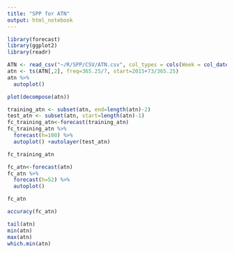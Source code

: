 ```yaml
---
title: "SPP for ATN"
output: html_notebook
---
```


```r
library(forecast)
library(ggplot2)
library(readr)
```

```r
ATN <- read_csv("~/R/SPP/CSV/ATN.csv", col_types = cols(Week = col_date(format = "%Y-%m-%d")))
atn <- ts(ATN[,2], freq=365.25/7, start=2015+73/365.25)
atn %>%
  autoplot()
```

```r
plot(decompose(atn))
```

```r
training_atn <- subset(atn, end=length(atn)-2)
test_atn <- subset(atn, start=length(atn)-1)
fc_training_atn<-forecast(training_atn)
fc_training_atn %>%
  forecast(h=100) %>%
  autoplot() +autolayer(test_atn)
```

```r
fc_training_atn
```

```r
fc_atn<-forecast(atn)
fc_atn %>%
  forecast(h=52) %>%
  autoplot()
```

```r
fc_atn
```

```r
accuracy(fc_atn)
```

```r
tail(atn)
min(atn)
max(atn)
which.min(atn)
```

